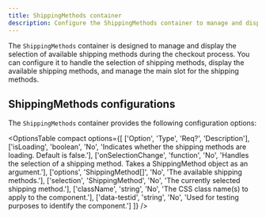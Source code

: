 ```yaml
---
title: ShippingMethods container
description: Configure the ShippingMethods container to manage and display available shipping methods during checkout.
---
```



The `ShippingMethods` container is designed to manage and display the selection of available shipping methods during the checkout process. You can configure it to handle the selection of shipping methods, display the available shipping methods, and manage the main slot for the shipping methods.

## ShippingMethods configurations

The `ShippingMethods` container provides the following configuration options:

<OptionsTable
  compact
  options={[
    ['Option', 'Type', 'Req?', 'Description'],
    ['isLoading', 'boolean', 'No', 'Indicates whether the shipping methods are loading. Default is false.'],
    ['onSelectionChange', 'function', 'No', 'Handles the selection of a shipping method. Takes a ShippingMethod object as an argument.'],
    ['options', 'ShippingMethod[]', 'No', 'The available shipping methods.'],
    ['selection', 'ShippingMethod', 'No', 'The currently selected shipping method.'],
    ['className', 'string', 'No', 'The CSS class name(s) to apply to the component.'],
    ['data-testid', 'string', 'No', 'Used for testing purposes to identify the component.']
  ]}
/>